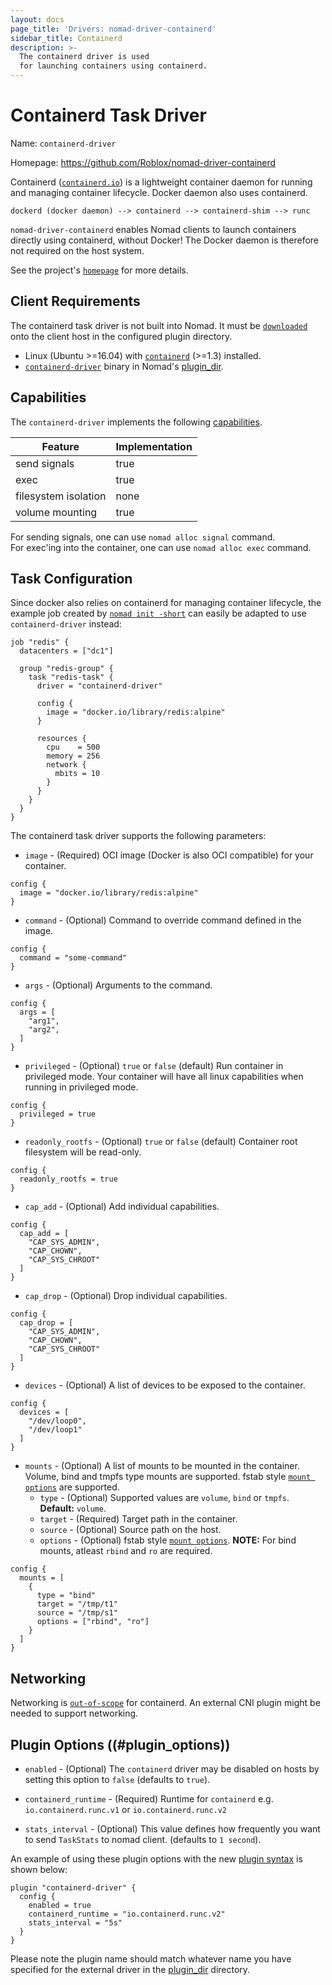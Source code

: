 ```yaml
---
layout: docs
page_title: 'Drivers: nomad-driver-containerd'
sidebar_title: Containerd
description: >-
  The containerd driver is used
  for launching containers using containerd.
---
```


# Containerd Task Driver

Name: `containerd-driver`

Homepage: https://github.com/Roblox/nomad-driver-containerd

Containerd ([`containerd.io`](https://containerd.io)) is a lightweight container daemon
for running and managing container lifecycle. Docker daemon also uses containerd.

```hcl
dockerd (docker daemon) --> containerd --> containerd-shim --> runc
```

`nomad-driver-containerd` enables Nomad clients to launch containers directly using containerd, without Docker!
The Docker daemon is therefore not required on the host system.

See the project's [`homepage`](https://github.com/Roblox/nomad-driver-containerd) for more details.

## Client Requirements

The containerd task driver is not built into Nomad. It must be [`downloaded`](https://github.com/Roblox/nomad-driver-containerd/releases/tag/v0.1)
onto the client host in the configured plugin directory.

- Linux (Ubuntu >=16.04) with [`containerd`](https://containerd.io/downloads/) (>=1.3) installed.
- [`containerd-driver`](https://github.com/Roblox/nomad-driver-containerd/releases/tag/v0.1) binary in Nomad's [plugin_dir][plugin_dir].

## Capabilities

The `containerd-driver` implements the following [capabilities](/docs/internals/plugins/task-drivers#capabilities-capabilities-error).

| Feature | Implementation |
| --- | --- |
| send signals | true |
| exec | true |
| filesystem isolation | none |
| volume mounting | true |

For sending signals, one can use `nomad alloc signal` command.<br/>
For exec'ing into the container, one can use `nomad alloc exec` command.

## Task Configuration

Since docker also relies on containerd for managing container lifecycle, the example job created by [`nomad init -short`][nomad-init] can easily be adapted to use `containerd-driver` instead:

```hcl
job "redis" {
  datacenters = ["dc1"]

  group "redis-group" {
    task "redis-task" {
      driver = "containerd-driver"

      config {
        image = "docker.io/library/redis:alpine"
      }

      resources {
        cpu    = 500
        memory = 256
        network {
          mbits = 10
        }
      }
    }
  }
}
```

The containerd task driver supports the following parameters:

- `image` - (Required) OCI image (Docker is also OCI compatible) for your container.

```hcl
config {
  image = "docker.io/library/redis:alpine"
}
```
- `command` - (Optional) Command to override command defined in the image.

```hcl
config {
  command = "some-command"
}
```
- `args` - (Optional) Arguments to the command.

```hcl
config {
  args = [
    "arg1",
    "arg2",
  ]
}
```
- `privileged` - (Optional) `true` or `false` (default) Run container in privileged mode.
Your container will have all linux capabilities when running in privileged mode.

```hcl
config {
  privileged = true
}
```
- `readonly_rootfs` - (Optional) `true` or `false` (default) Container root filesystem will be read-only.
```hcl
config {
  readonly_rootfs = true
}
```
- `cap_add` - (Optional) Add individual capabilities.
```hcl
config {
  cap_add = [
    "CAP_SYS_ADMIN",
    "CAP_CHOWN",
    "CAP_SYS_CHROOT"
  ]
}
```
- `cap_drop` - (Optional) Drop individual capabilities.
```hcl
config {
  cap_drop = [
    "CAP_SYS_ADMIN",
    "CAP_CHOWN",
    "CAP_SYS_CHROOT"
  ]
}
```
- `devices` - (Optional) A list of devices to be exposed to the container.
```hcl
config {
  devices = [
    "/dev/loop0",
    "/dev/loop1"
  ]
}
```
- `mounts` - (Optional) A list of mounts to be mounted in the container.
Volume, bind and tmpfs type mounts are supported. fstab style [`mount options`](https://github.com/containerd/containerd/blob/master/mount/mount_linux.go#L187-L211) are supported.
   - `type` - (Optional) Supported values are `volume`, `bind` or `tmpfs`. **Default:** `volume`.
   - `target` - (Required) Target path in the container.
   - `source` - (Optional) Source path on the host.
   - `options` - (Optional) fstab style [`mount options`](https://github.com/containerd/containerd/blob/master/mount/mount_linux.go#L187-L211). **NOTE:** For bind mounts, atleast `rbind` and `ro` are required.
```hcl
config {
  mounts = [
    {
      type = "bind"
      target = "/tmp/t1"
      source = "/tmp/s1"
      options = ["rbind", "ro"]
    }
  ]
}
```

## Networking

Networking is [`out-of-scope`](https://kubernetes.io/blog/2017/11/containerd-container-runtime-options-kubernetes/#containerd) for containerd. An external CNI plugin might be needed to support networking.

## Plugin Options ((#plugin_options))

- `enabled` - (Optional) The `containerd` driver may be disabled on hosts by setting this option to `false` (defaults to `true`).

- `containerd_runtime` - (Required) Runtime for `containerd` e.g. `io.containerd.runc.v1` or `io.containerd.runc.v2`

- `stats_interval` - (Optional) This value defines how frequently you want to send `TaskStats` to nomad client. (defaults to `1 second`).


An example of using these plugin options with the new [plugin
syntax][plugin] is shown below:

```hcl
plugin "containerd-driver" {
  config {
    enabled = true
    containerd_runtime = "io.containerd.runc.v2"
    stats_interval = "5s"
  }
}
```

Please note the plugin name should match whatever name you have specified for the external driver in the [plugin_dir][plugin_dir] directory.

[nomad-driver-containerd]: https://github.com/Roblox/nomad-driver-containerd
[nomad-init]: /docs/commands/job/init
[plugin]: /docs/configuration/plugin
[plugin_dir]: /docs/configuration#plugin_dir
[plugin-options]: #plugin_options
